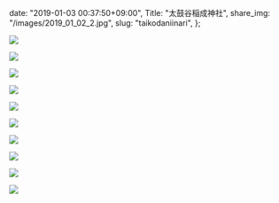   date: "2019-01-03 00:37:50+09:00",
  Title: "太鼓谷稲成神社",
  share_img: "/images/2019_01_02_2.jpg",
  slug: "taikodaniinari",
};

![](/images/2019_01_02_1.jpg)

![](/images/2019_01_02_2.jpg)

![](/images/2019_01_02_3.jpg)

![](/images/2019_01_02_4.jpg)

![](/images/2019_01_02_5.jpg)

![](/images/2019_01_02_6.jpg)

![](/images/2019_01_02_7.jpg)

![](/images/2019_01_02_8.jpg)

![](/images/2019_01_02_9.jpg)

![](/images/2019_01_02_10.jpg)
